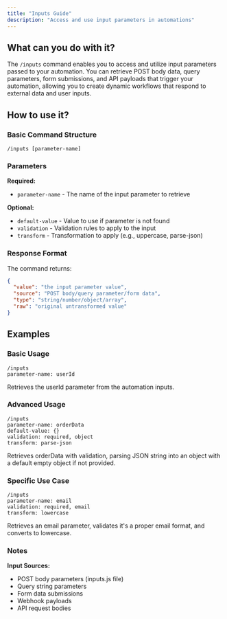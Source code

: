 ```yaml
---
title: "Inputs Guide"
description: "Access and use input parameters in automations"
---
```


## What can you do with it?

The `/inputs` command enables you to access and utilize input parameters passed to your automation. You can retrieve POST body data, query parameters, form submissions, and API payloads that trigger your automation, allowing you to create dynamic workflows that respond to external data and user inputs.

## How to use it?

### Basic Command Structure
```
/inputs [parameter-name]
```

### Parameters

**Required:**

- `parameter-name` - The name of the input parameter to retrieve

**Optional:**

- `default-value` - Value to use if parameter is not found
- `validation` - Validation rules to apply to the input
- `transform` - Transformation to apply (e.g., uppercase, parse-json)

### Response Format

The command returns:
```json
{
  "value": "the input parameter value",
  "source": "POST body/query parameter/form data",
  "type": "string/number/object/array",
  "raw": "original untransformed value"
}
```

## Examples

### Basic Usage
```
/inputs
parameter-name: userId
```
Retrieves the userId parameter from the automation inputs.

### Advanced Usage
```
/inputs
parameter-name: orderData
default-value: {}
validation: required, object
transform: parse-json
```
Retrieves orderData with validation, parsing JSON string into an object with a default empty object if not provided.

### Specific Use Case
```
/inputs
parameter-name: email
validation: required, email
transform: lowercase
```
Retrieves an email parameter, validates it's a proper email format, and converts to lowercase.

### Notes

**Input Sources:**
- POST body parameters (inputs.js file)
- Query string parameters
- Form data submissions
- Webhook payloads
- API request bodies 